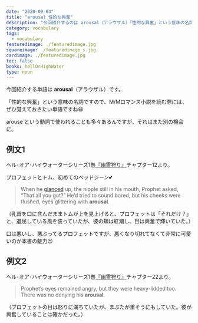```yaml
---
date: "2020-09-04"
title: "arousal 性的な興奮"
description: "今回紹介するのは arousal（アラウザル）「性的な興奮」という意味の名詞です。例文は、ヘル･オア･ハイウォーターシリーズ1巻『幽霊狩り』より"
category: vocabulary
tags:
  - vocabulary
featuredimage: ./featuredimage.jpg
squareimage: ./featuredimage_s.jpg
cardimage: ./featuredimage.jpg
toc: false
books: hellOrHighWater
type: noun
---
```



今回紹介する単語は __arousal__（アラウザル）です。

「性的な興奮」という意味の名詞ですので、M/Mロマンス小説を読む際には、ぜひ覚えておきたい単語ですね😆

arouse という動詞で使われることも多々あるんですが、それはまた別の機会に。

## 例文1

ヘル･オア･ハイウォーターシリーズ1巻[『幽霊狩り』](https://amzn.to/2F3aVr4)チャプター12より。

プロフェットとトム、初めてのベッドシーン💕

<Blockquote book srcBook="catchAGhost" lang="en" chapter="12">
When he <a href="/vocabulary/glance/">glanced</a> up, the nipple still in his mouth, Prophet asked, “That all you got?” He’d tried to sound bored, but his cheeks were flushed, eyes glittering with <strong>arousal</strong>.
</Blockquote>

<p className="translation">（乳首を口に含んだままトムが上を見上げると、プロフェットは「それだけ？」と、退屈している風を装っていたが、彼の頬は紅潮し、目は興奮で輝いていた。）</p>

口は悪いし、悪ぶってるプロフェットですが、悪くなり切れてなくて非常に可愛いのが本書の魅力😍

## 例文2

ヘル･オア･ハイウォーターシリーズ1巻[『幽霊狩り』](https://amzn.to/2F3aVr4)チャプター22より。

<Blockquote book srcBook="catchAGhost" lang="en" chapter="22">
Prophet’s eyes remained angry, but they were heavy-lidded too. There was no denying his <strong>arousal</strong>.
</Blockquote>

<p className="translation">（プロフェットの目は怒りに満ちていたが、まぶたが重そうにもしていた。彼が興奮していることは確かだった。）</p>

<VocabularyFooter book="catchAGhost" />

